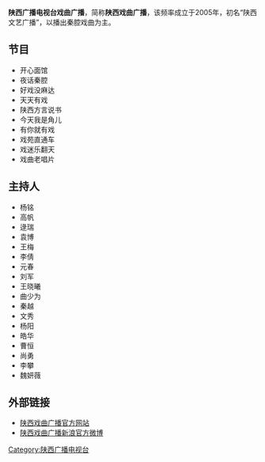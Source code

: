 {{dead end|time=2015-05-01T02:54:44+00:00}}
{{unreferenced|time=2015-05-01T02:54:44+00:00}}
{{广播电台
| 電臺名稱 = 陕西广播电视台戏曲广播
| 英文名稱 = 
| 原文名称 = 
| 電臺圖片檔案 = 
| 電臺圖片尺寸 = 150px
| 電臺圖片名稱 = 
| 通称 = 陕西戏曲广播
| 缩写 =  
| 所屬國家 = {{CHN}}
| 總部所在 = {{CHN}}[[陕西省|陕西省]][[西安市|西安市]]
| 播放地區 = [[陕西省|陕西省]]
| 開播日期 = 
| 停播日期 = 
| 電臺呼號 = 陕西戏曲广播
| 类型 = 
| 宗教 = 
| 主要语言 = [[普通话|普通话]]
| 使用频段= [[FM|FM]]、[[中波|中波]]
| 電臺口號 = 
| 隶属 = [[陕西广播电视台|陕西广播电视台]]
| 擁有者 = [[陕西广播电视台|陕西广播电视台]]
| 持股者 =
| 董事长 =  
| 前電臺名稱 = 
| 被取代名稱 = 
| 前頻道呼號 = 
| 被取代呼號 =
| 集團同類頻道 = 
| 重播服務頻道 = 
| 電臺官方網站 = http://www.sxtvs.com/sxbc/am747/{{dead link|date=2018年5月 |bot=InternetArchiveBot |fix-attempted=yes }}
| 無線廣播收聽地區01={{CHN}} [[陕西省|陕西省]] [[西安市|西安市]]
| 無線廣播頻道數01  = 747 kHz
| 有線電視供應商01= 陕西广电网络
| 有線電視頻道數01= 6频道
}}

'''陕西广播电视台戏曲广播'''，简称'''陕西戏曲广播'''，该频率成立于2005年，初名“陕西文艺广播”，以播出秦腔戏曲为主。

==节目==
* 开心面馆
* 夜话秦腔
* 好戏没麻达
* 天天有戏
* 陕西方言说书
* 今天我是角儿
* 有你就有戏
* 戏苑直通车
* 戏迷乐翻天
* 戏曲老唱片

==主持人==
* 杨铭
* 高帆
* 逯瑞
* 袁博
* 王梅
* 李倩
* 元春
* 刘军
* 王晓曦
* 曲少为
* 秦越
* 文秀
* 杨阳
* 皓华
* 曹恒
* 尚勇
* 李攀
* 魏妍薇

== 外部链接 ==
*[http://www.sxtvs.com/sxbc/am747/ 陕西戏曲广播官方网站]{{dead link|date=2018年5月 |bot=InternetArchiveBot |fix-attempted=yes }}
*[http://weibo.com/2153925680/profile?s=6cm7D0 陕西戏曲广播新浪官方微博] {{Wayback|url=http://weibo.com/2153925680/profile?s=6cm7D0 |date=20150524194232 }}
{{陕西广播电视台}}

[[Category:陕西广播电视台|Category:陕西广播电视台]]